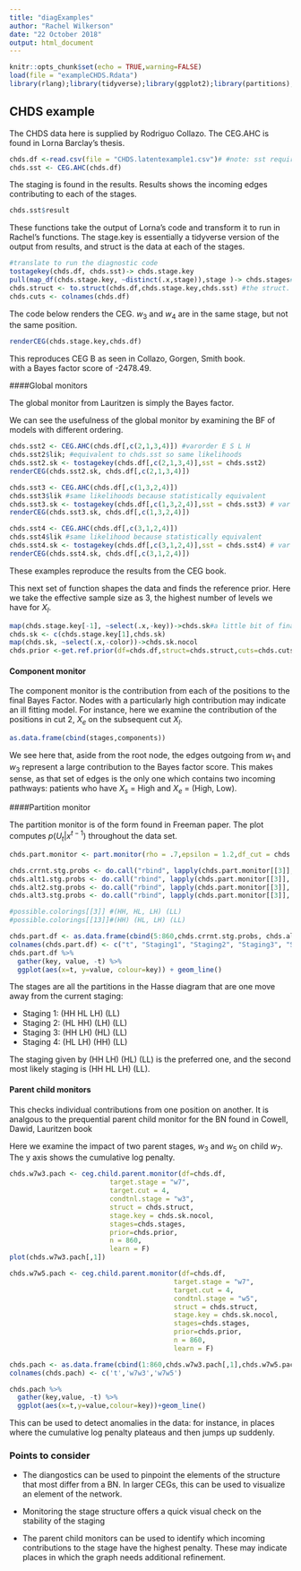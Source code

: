 ```yaml
---
title: "diagExamples"
author: "Rachel Wilkerson"
date: "22 October 2018"
output: html_document
---
```


```r
knitr::opts_chunk$set(echo = TRUE,warning=FALSE)
load(file = "exampleCHDS.Rdata")
library(rlang);library(tidyverse);library(ggplot2);library(partitions);library(DiagrammeR);library(randomcoloR)
```

## CHDS example

The CHDS data here is supplied by Rodriguo Collazo. The CEG.AHC is found in Lorna Barclay's thesis.
```r
chds.df <-read.csv(file = "CHDS.latentexample1.csv")# #note: sst requires factors
chds.sst <- CEG.AHC(chds.df)
```

The staging is found in the results. Results shows the incoming edges contributing to each of the stages.
```r
chds.sst$result
```

These functions take the output of Lorna's code and transform it to run in Rachel's functions. The stage.key is essentially a tidyverse version of the output from results, and struct is the data at each of the stages. 

```r
#translate to run the diagnostic code 
tostagekey(chds.df, chds.sst)-> chds.stage.key
pull(map_df(chds.stage.key, ~distinct(.x,stage)),stage )-> chds.stages#the stages
chds.struct <- to.struct(chds.df,chds.stage.key,chds.sst) #the struct. a weird name for the data results of the AHC alg
chds.cuts <- colnames(chds.df)

```

The code below renders the CEG. $w_3$ and $w_4$ are in the same stage, but not the same position.
```r
renderCEG(chds.stage.key,chds.df)
```


This reproduces CEG B as seen in Collazo, Gorgen, Smith book.  
with a Bayes factor score of -2478.49.

####Global monitors 

The global monitor from Lauritzen is simply the Bayes factor. 

We can see the usefulness of the global monitor by examining the BF of models with different ordering.
```r
chds.sst2 <- CEG.AHC(chds.df[,c(2,1,3,4)]) #varorder E S L H 
chds.sst2$lik; #equivalent to chds.sst so same likelihoods 
chds.sst2.sk <- tostagekey(chds.df[,c(2,1,3,4)],sst = chds.sst2)
renderCEG(chds.sst2.sk, chds.df[,c(2,1,3,4)])

```

```r
chds.sst3 <- CEG.AHC(chds.df[,c(1,3,2,4)])
chds.sst3$lik #same likelihoods because statistically equivalent
chds.sst3.sk <- tostagekey(chds.df[,c(1,3,2,4)],sst = chds.sst3) # var order S L E H 
renderCEG(chds.sst3.sk, chds.df[,c(1,3,2,4)])
```

```r
chds.sst4 <- CEG.AHC(chds.df[,c(3,1,2,4)])
chds.sst4$lik #same likelihood because statistically equivalent
chds.sst4.sk <- tostagekey(chds.df[,c(3,1,2,4)],sst = chds.sst4) # var order L S E H 
renderCEG(chds.sst4.sk, chds.df[,c(3,1,2,4)])
```

These examples reproduce the results from the CEG book. 

This next set of function shapes the data and finds the reference prior. Here we take the effective sample size as 3, the highest number of levels we have for $X_l$.

```r
map(chds.stage.key[-1], ~select(.x,-key))->chds.sk#a little bit of finagling 
chds.sk <- c(chds.stage.key[1],chds.sk)
map(chds.sk, ~select(.x,-color))->chds.sk.nocol
chds.prior <-get.ref.prior(df=chds.df,struct=chds.struct,cuts=chds.cuts,stage.key=chds.sk.nocol,stages=chds.stages)#check that we can get the prior
```

#### Component monitor

The component monitor is the contribution from each of the positions to the final Bayes Factor. Nodes with a particularly high contribution may indicate an ill fitting model. For instance, here we examine the contribution of the positions in cut 2, $X_e$ on the subsequent cut $X_l$. 
```r
as.data.frame(cbind(stages,components))
```


We see here that, aside from the root node, the edges outgoing from $w_1$ and $w_3$ represent a large contribution to the Bayes factor score. This makes sense, as that set of edges is the only one which contains two incoming pathways: patients who have $X_s$ = High and $X_e$ = (High, Low). 

####Partition monitor

The partition monitor is of the form found in Freeman paper. The plot computes $p(U_t | x^{t-1})$ throughout the data set. 

```r
chds.part.monitor <- part.monitor(rho = .7,epsilon = 1.2,df_cut = chds.df,which.cut = 3,stage.key = chds.sk.nocol,n.monitor = 860)
```

```r
chds.crrnt.stg.probs <- do.call("rbind", lapply(chds.part.monitor[[3]], "[[", 4)) #possible.coloring 3
chds.alt1.stg.probs <- do.call("rbind", lapply(chds.part.monitor[[3]], "[[", 1))#possible.coloring 10
chds.alt2.stg.probs <- do.call("rbind", lapply(chds.part.monitor[[3]], "[[", 2))#possible.coloring 11
chds.alt3.stg.probs <- do.call("rbind", lapply(chds.part.monitor[[3]], "[[", 3))#possible.coloring 13

#possible.colorings[[3]] #(HH, HL, LH) (LL)
#possible.colorings[[13]]#(HH) (HL, LH) (LL)

chds.part.df <- as.data.frame(cbind(5:860,chds.crrnt.stg.probs, chds.alt1.stg.probs, chds.alt2.stg.probs, chds.alt3.stg.probs))
colnames(chds.part.df) <- c("t", "Staging1", "Staging2", "Staging3", "Staging4")
chds.part.df %>% 
  gather(key, value, -t) %>%
  ggplot(aes(x=t, y=value, colour=key)) + geom_line()

```

The stages are all the partitions in the Hasse diagram that are one move away from the current staging: 

* Staging 1: (HH HL LH) (LL) 
* Staging 2: (HL HH) (LH) (LL) 
* Staging 3: (HH LH) (HL) (LL)
* Staging 4: (HL LH) (HH) (LL)

The staging given by (HH LH) (HL) (LL) is the preferred one, and the second most likely staging is (HH HL LH) (LL). 


#### Parent child monitors 

This checks individual contributions from one position on another. It is analgous to the prequential parent child monitor for the BN found in Cowell, Dawid, Lauritzen book 

Here we examine the impact of two parent stages, $w_3$ and $w_5$ on child $w_7$. The y axis shows the cumulative log penalty. 

```r
chds.w7w3.pach <- ceg.child.parent.monitor(df=chds.df,
                         target.stage = "w7",
                         target.cut = 4, 
                         condtnl.stage = "w3",
                         struct = chds.struct,
                         stage.key = chds.sk.nocol, 
                         stages=chds.stages,
                         prior=chds.prior,
                         n = 860,
                         learn = F)
plot(chds.w7w3.pach[,1])

chds.w7w5.pach <- ceg.child.parent.monitor(df=chds.df,
                                         target.stage = "w7",
                                         target.cut = 4, 
                                         condtnl.stage = "w5",
                                         struct = chds.struct,
                                         stage.key = chds.sk.nocol, 
                                         stages=chds.stages,
                                         prior=chds.prior,
                                         n = 860,
                                         learn = F)
```

```r
chds.pach <- as.data.frame(cbind(1:860,chds.w7w3.pach[,1],chds.w7w5.pach[,1]))
colnames(chds.pach) <- c('t','w7w3','w7w5')

chds.pach %>%
  gather(key,value, -t) %>% 
  ggplot(aes(x=t,y=value,colour=key))+geom_line()

```

This can be used to detect anomalies in the data: for instance, in places where the cumulative log penalty plateaus and then jumps up suddenly. 

### Points to consider

* The diangostics can be used to pinpoint the elements of the structure that most differ from a BN. In larger CEGs, this can be used to visualize an element of the network. 

* Monitoring the stage structure offers a quick visual check on the stability of the staging

* The parent child monitors can be used to identify which incoming contributions to the stage have the highest penalty. These may indicate places in which the graph needs additional refinement. 